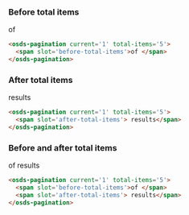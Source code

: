 ### Before total items
<osds-pagination current='1' total-items='5'>
  <span slot='before-total-items'>of </span>
</osds-pagination>

```html
<osds-pagination current='1' total-items='5'>
  <span slot='before-total-items'>of </span>
</osds-pagination>
```

### After total items
<osds-pagination current='1' total-items='5'>
  <span slot='after-total-items'> results</span>
</osds-pagination>

```html
<osds-pagination current='1' total-items='5'>
  <span slot='after-total-items'> results</span>
</osds-pagination>
```

### Before and after total items
<osds-pagination current='1' total-items='5'>
  <span slot='before-total-items'>of </span>
  <span slot='after-total-items'> results</span>
</osds-pagination>

```html
<osds-pagination current='1' total-items='5'>
  <span slot='before-total-items'>of </span>
  <span slot='after-total-items'> results</span>
</osds-pagination>
```
